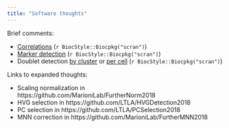 ```yaml
---
title: "Software thoughts"
---
```


Brief comments:

- [Correlations](software/correlations/corsim.html) (`r BiocStyle::Biocpkg("scran")`)
- [Marker detection](software/marker_detection/comments.html) (`r BiocStyle::Biocpkg("scran")`)
- Doublet detection [by cluster](software/doublet_detection/bycluster.html) or [per cell](software/doublet_detection/bycell.html) (`r BiocStyle::Biocpkg("scran")`)

Links to expanded thoughts:

- Scaling normalization in https://github.com/MarioniLab/FurtherNorm2018
- HVG selection in https://github.com/LTLA/HVGDetection2018
- PC selection in https://github.com/LTLA/PCSelection2018
- MNN correction in https://github.com/MarioniLab/FurtherMNN2018
